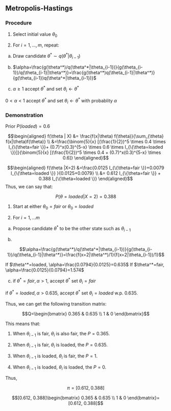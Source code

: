 ## Metropolis-Hastings

### Procedure

(1) Select initial value $\theta_0$

(2) For $i=1,..., m$, repeat:
    
(a) Draw candidate $\theta^* \sim q(\theta^*|\theta_{i-1})$

(b) $\alpha=\frac{g(\theta^*)/q(\theta^*|\theta_{i-1})}{g(\theta_{i-1})/q(\theta_{i-1}|\theta^*)}=\frac{g(\theta^*)q(\theta_{i-1}|\theta^*)}{g(\theta_{i-1})q(\theta^*|\theta_{i-1})}$

(c) $\alpha \geq 1$ accept $\theta^*$ and set $\theta_i \leftarrow \theta^*$


$0<\alpha < 1$ accept $\theta^*$ and set $\theta_i \leftarrow \theta^*$ with probablity $\alpha$


### Demonstration

Prior $P(loaded)=0.6$

$$\begin{aligned} f(\theta | X) &= \frac{f(x|\theta) f(\theta)}{\sum_{\theta} f(x|\theta)f(\theta)} \\ &=\frac{\binom{5}{x} [(\frac{1}{2})^5 \times 0.4 \times I_{\{\theta=fair \}}+ (0.7)^x(0.3)^{5-x} \times 0.6 \times I_{\{\theta=loaded \}}]}{\binom{5}{x} [(\frac{1}{2})^5 \times 0.4 + (0.7)^x(0.3)^{5-x} \times 0.6]}  \end{aligned}$$

$$\begin{aligned} f(\theta |X=2) &=\frac{0.0125 I_{\{\theta=fair \}}+0.0079 I_{\{\theta=loaded \}} }{0.0125+0.0079} \\ &= 0.612 I_{\{\theta=fair \}} + 0.388 I_{\{\theta=loaded \}} \end{aligned}$$
Thus, we can say that:

$$P(\theta=loaded | X=2)=0.388$$

(1) Start at either $\theta_0=fair$ or $\theta_0=loaded$

(2) For $i=1, ...m$

(a) Propose candidate $\theta^*$ to be the other state such as $\theta_{i-1}$

(b) 

$$\alpha=\frac{g(\theta^*)/q(\theta^*|\theta_{i-1})}{g(\theta_{i-1})/q(\theta_{i-1}|\theta^*)}=\frac{f(x=2|\theta^*)/1}{f(x=2|\theta_{i-1})/1}$$

If $\theta^*=loaded, \alpha=\frac{0.0794}{0.0125}=0.635$
If $\theta^*=fair, \alpha=\frac{0.0125}{0.0794}=1.574$

(c) if $\theta^*=fair, \alpha>1$, accept $\theta^*$ set $\theta_i=fair$

if $\theta^*=loaded, \alpha>0.635$, accept $\theta^*$ set $\theta_i=loaded$ w.p. 0.635.

Thus, we can get the following transition matrix:

$$Q=\begin{bmatrix} 0.365 & 0.635  \\ 1 & 0  \end{bmatrix}$$

This means that:

(1) When $\theta_{i-1}$ is fair, $\theta_{i}$ is also fair, the $P=0.365$.

(2) When $\theta_{i-1}$ is fair, $\theta_{i}$ is loaded, the $P=0.635$.

(3) When $\theta_{i-1}$ is loaded, $\theta_{i}$ is fair, the $P=1$.

(4) When $\theta_{i-1}$ is loaded, $\theta_{i}$ is loaded, the $P=0$.

Thus, 

$$\pi = [0.612, 0.388]$$

$$[0.612, 0.388]\begin{bmatrix} 0.365 & 0.635  \\ 1 & 0  \end{bmatrix}=[0.612, 0.388]$$
